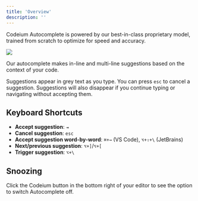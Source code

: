 ```yaml
---
title: 'Overview'
description: ''
---
```

Codeium Autocomplete is powered by our best-in-class proprietary model, trained from scratch to optimize for speed and accuracy. 

<Frame>
    <img src="https://exafunction.github.io/public/autocomplete/multi_line.gif"/>
</Frame>

Our autocomplete makes in-line and multi-line suggestions based on the context of your code.

Suggestions appear in grey text as you type. You can press `esc` to cancel a suggestion.
Suggestions will also disappear if you continue typing or navigating without accepting them.

## Keyboard Shortcuts

- **Accept suggestion**: `⇥`
- **Cancel suggestion**: `esc`
- **Accept suggestion word-by-word**: `⌘+→` (VS Code), `⌥+⇧+\` (JetBrains)
- **Next/previous suggestion**: `⌥+]`/`⌥+[` 
- **Trigger suggestion**: `⌥+\`

## Snoozing

Click the Codeium button in the bottom right of your editor to see the option to switch Autocomplete off.
